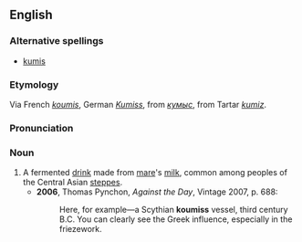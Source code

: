 ==English==
===Alternative spellings===
*[[kumis]]

===Etymology===
Via French ''[[koumis]]'', German ''[[Kumiss]]'', from {{Russ.}} ''[[кумыс]]'', from Tartar ''[[kumiz]]''.

===Pronunciation===
{{IPA|/ˈkuːmɪs/}}

===Noun===
{{en-noun|-}}

# A fermented [[drink]] made from [[mare]]'s [[milk]], common among peoples of the Central Asian [[steppes]].
#*'''2006''', Thomas Pynchon, ''Against the Day'', Vintage 2007, p. 688:
#*:Here, for example—a Scythian '''koumiss''' vessel, third century B.C.  You can clearly see the Greek influence, especially in the friezework.